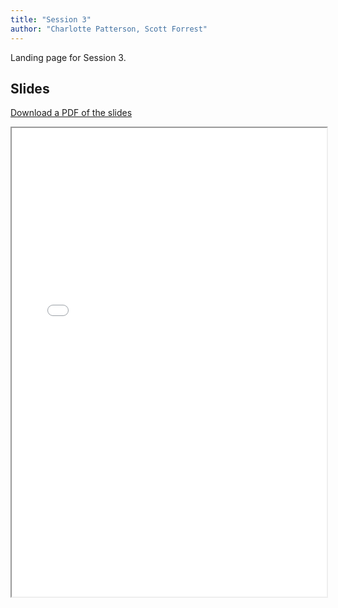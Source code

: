 ```yaml
---
title: "Session 3"
author: "Charlotte Patterson, Scott Forrest"
---
```


Landing page for Session 3.

## Slides

[Download a PDF of the slides](ICCB_koala_sdm_slides.pdf){target="_blank"}

<iframe src="ICCB_koala_sdm_slides.pdf" width="100%" height="750px"></iframe>